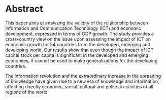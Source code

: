 # Abstract 

This paper aims at analyzing the validity of the relationship between Information and Communication Technology (ICT) and economic development, expressed in terms of GDP growth. The study provides a cross-country view on the issue upon assessing the impact of ICT on economic growth for 54 countries from the developed, emerging and developing world. Our results show that even though the impact of ICT capital stock per capita is significant in the developed and emerging economies, it cannot be used to make generalizations for the developing countries.

The information revolution and the extraordinary increase in the spreading of knowledge have given rise to a new era of knowledge and information, affecting directly economic, social, cultural and political activities of all regions of the world